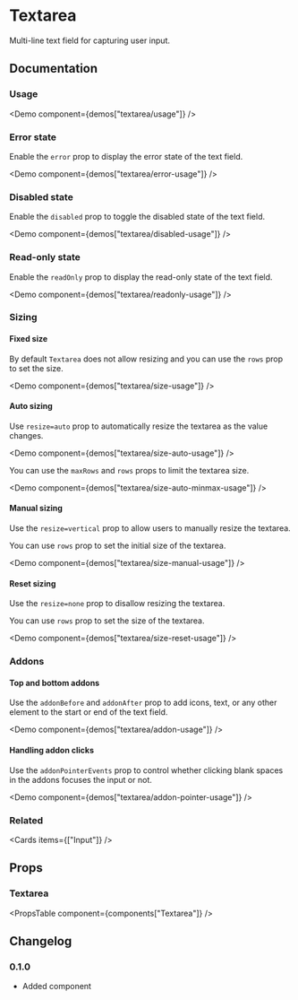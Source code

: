 
# Textarea

Multi-line text field for capturing user input.

## Documentation

### Usage

<Demo component={demos["textarea/usage"]} />

### Error state

Enable the `error` prop to display the error state of the text field.

<Demo component={demos["textarea/error-usage"]} />

### Disabled state

Enable the `disabled` prop to toggle the disabled state of the text field.

<Demo component={demos["textarea/disabled-usage"]} />

### Read-only state

Enable the `readOnly` prop to display the read-only state of the text field.

<Demo component={demos["textarea/readonly-usage"]} />

### Sizing

#### Fixed size

By default `Textarea` does not allow resizing and you can use the `rows` prop to set the size.

<Demo component={demos["textarea/size-usage"]} />

#### Auto sizing

Use `resize=auto` prop to automatically resize the textarea as the value changes.

<Demo component={demos["textarea/size-auto-usage"]} />

You can use the `maxRows` and `rows` props to limit the textarea size.

<Demo component={demos["textarea/size-auto-minmax-usage"]} />

#### Manual sizing

Use the `resize=vertical` prop to allow users to manually resize the textarea.

You can use `rows` prop to set the initial size of the textarea.

<Demo component={demos["textarea/size-manual-usage"]} />

#### Reset sizing

Use the `resize=none` prop to disallow resizing the textarea.

You can use `rows` prop to set the size of the textarea.

<Demo component={demos["textarea/size-reset-usage"]} />

### Addons

#### Top and bottom addons

Use the `addonBefore` and `addonAfter` prop to add icons, text, or any other element to the start or end of the text field.

<Demo component={demos["textarea/addon-usage"]} />

#### Handling addon clicks

Use the `addonPointerEvents` prop to control whether clicking blank spaces in the addons focuses the input or not.

<Demo component={demos["textarea/addon-pointer-usage"]} />

### Related

<Cards items={["Input"]} />

## Props

### Textarea

<PropsTable component={components["Textarea"]} />

## Changelog

### 0.1.0

- Added component
